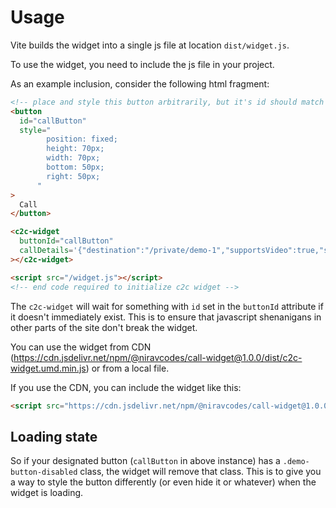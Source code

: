 # Usage

Vite builds the widget into a single js file at location `dist/widget.js`.

To use the widget, you need to include the js file in your project.

As an example inclusion, consider the following html fragment:

```html
<!-- place and style this button arbitrarily, but it's id should match the buttonId in the c2c-widget tag below -->
<button
  id="callButton"
  style="
        position: fixed;
        height: 70px;
        width: 70px;
        bottom: 50px;
        right: 50px;
      "
>
  Call
</button>

<c2c-widget
  buttonId="callButton"
  callDetails='{"destination":"/private/demo-1","supportsVideo":true,"supportsAudio":true}'
></c2c-widget>

<script src="/widget.js"></script>
<!-- end code required to initialize c2c widget -->
```

The `c2c-widget` will wait for something with `id` set in the `buttonId` attribute if it doesn't immediately exist. This is to 
ensure that javascript shenanigans in other parts of the site don't break the widget.

You can use the widget from CDN (https://cdn.jsdelivr.net/npm/@niravcodes/call-widget@1.0.0/dist/c2c-widget.umd.min.js) or from a local file.

If you use the CDN, you can include the widget like this:

```html
<script src="https://cdn.jsdelivr.net/npm/@niravcodes/call-widget@1.0.0/dist/c2c-widget.umd.min.js" defer></script>
```


## Loading state

So if your designated button (`callButton` in above instance) has a `.demo-button-disabled` class, the widget will remove that class.
This is to give you a way to style the button differently (or even hide it or whatever) when the widget is loading.